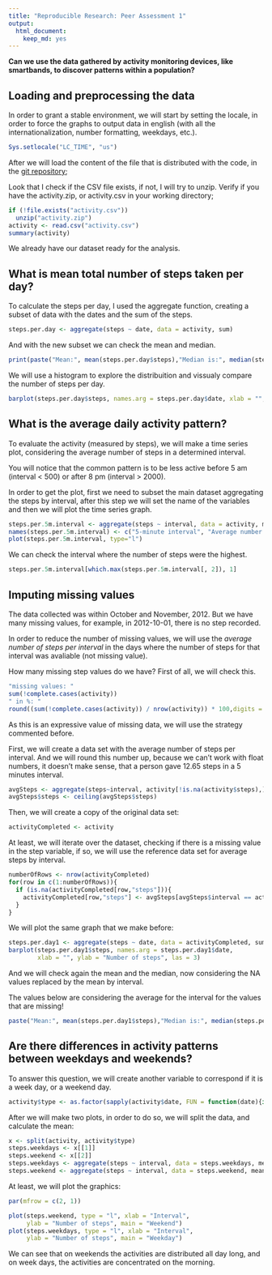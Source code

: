 ```yaml
---
title: "Reproducible Research: Peer Assessment 1"
output: 
  html_document:
    keep_md: yes
---
```

__Can we use the data gathered by activity monitoring devices, like smartbands, to discover patterns within a population?__

## Loading and preprocessing the data

In order to grant a stable environment, we will start by setting the locale, in order to force the graphs to output data in english (with all the internationalization, number formatting, weekdays, etc.).

```r
Sys.setlocale("LC_TIME", "us")  
```


After we will load the content of the file that is distributed with the code, in the [git repository](https://github.com/paulovitorbal/RepData_PeerAssessment1);

Look that I check if the CSV file exists, if not, I will try to unzip. Verify if you have the activity.zip, or activity.csv in your working directory;

```r
if (!file.exists("activity.csv"))
  unzip("activity.zip")
activity <- read.csv("activity.csv") 
summary(activity)

```

We already have our dataset ready for the analysis.

## What is mean total number of steps taken per day?

To calculate the steps per day, I used the aggregate function, creating a subset of data with the dates and the sum of the steps.

```r
steps.per.day <- aggregate(steps ~ date, data = activity, sum)
```

And with the new subset we can check the mean and median.

```r
print(paste("Mean:", mean(steps.per.day$steps),"Median is:", median(steps.per.day$steps)))
```

We will use a histogram to explore the distribuition and vissualy compare the number of steps per day.

```r
barplot(steps.per.day$steps, names.arg = steps.per.day$date, xlab = "", ylab = "Number of steps", las = 3)
```

## What is the average daily activity pattern?

To evaluate the activity (measured by steps), we will make a time series plot, considering the average number of steps in a determined interval. 

You will notice that the common pattern is to be less active before 5 am (interval < 500) or after 8 pm (interval > 2000).


In order to get the plot, first we need to subset the main dataset aggregating the steps by interval, after this step we will set the name of the variables and then we will plot the time series graph.

```r
steps.per.5m.interval <- aggregate(steps ~ interval, data = activity, mean)
names(steps.per.5m.interval) <- c("5-minute interval", "Average number of steps taken")
plot(steps.per.5m.interval, type="l")
```

We can check the interval where the number of steps were the highest.

```r
steps.per.5m.interval[which.max(steps.per.5m.interval[, 2]), 1]
```

## Imputing missing values

The data collected was within October and November, 2012. But we have many missing values, for example, in 2012-10-01, there is no step recorded. 

In order to reduce the number of missing values, we will use the _average number of steps per interval_ in the days where the number of steps for that interval was avaliable (not missing value).


How many missing step values do we have? First of all, we will check this.

```r
"missing values: "
sum(!complete.cases(activity))
" in %: "
round((sum(!complete.cases(activity)) / nrow(activity)) * 100,digits = 2)
```

As this is an expressive value of missing data, we will use the strategy commented before.

First, we will create a data set with the average number of steps per interval. And we will round this number up, because we can't work with float numbers, it doesn't make sense, that a person gave 12.65 steps in a  5 minutes interval.

```r
avgSteps <- aggregate(steps~interval, activity[!is.na(activity$steps),], mean)
avgSteps$steps <- ceiling(avgSteps$steps)

```


Then, we will create a copy of the original data set:

```r
activityCompleted <- activity

```

At least, we will iterate over the dataset, checking if there is a missing value in the step variable, if so, we will use the reference data set for average steps by interval.

```r
numberOfRows <- nrow(activityCompleted)
for(row in c(1:numberOfRows)){
  if (is.na(activityCompleted[row,"steps"])){
    activityCompleted[row,"steps"] <- avgSteps[avgSteps$interval == activityCompleted[row,"interval"], "steps"]
  }
}
```

We will plot the same graph that we make before:

```r
steps.per.day1 <- aggregate(steps ~ date, data = activityCompleted, sum)
barplot(steps.per.day1$steps, names.arg = steps.per.day1$date, 
        xlab = "", ylab = "Number of steps", las = 3)
```

And we will check again the mean and the median, now considering the NA values replaced by the mean by interval.

The values below are considering the average for the interval for the values that are missing!

```r
paste("Mean:", mean(steps.per.day1$steps),"Median is:", median(steps.per.day1$steps))
```
## Are there differences in activity patterns between weekdays and weekends?

To answer this question, we will create another variable to correspond if it is a week day, or a weekend day.

```r
activity$type <- as.factor(sapply(activity$date, FUN = function(date){if (weekdays(as.Date(date)) %in% c("Saturday","Sunday")) "weekend" else "weekday"}))
```

After we will make two plots, in order to do so, we will split the data, and calculate the mean:


```r
x <- split(activity, activity$type)
steps.weekdays <- x[[1]]
steps.weekend <- x[[2]]
steps.weekdays <- aggregate(steps ~ interval, data = steps.weekdays, mean)
steps.weekend <- aggregate(steps ~ interval, data = steps.weekend, mean)
```

At least, we will plot the graphics:
```r
par(mfrow = c(2, 1))

plot(steps.weekend, type = "l", xlab = "Interval",
     ylab = "Number of steps", main = "Weekend")
plot(steps.weekdays, type = "l", xlab = "Interval",
     ylab = "Number of steps", main = "Weekday")

```


We can see that on weekends the activities are distributed all day long, and on week days, the activities are concentrated on the morning.